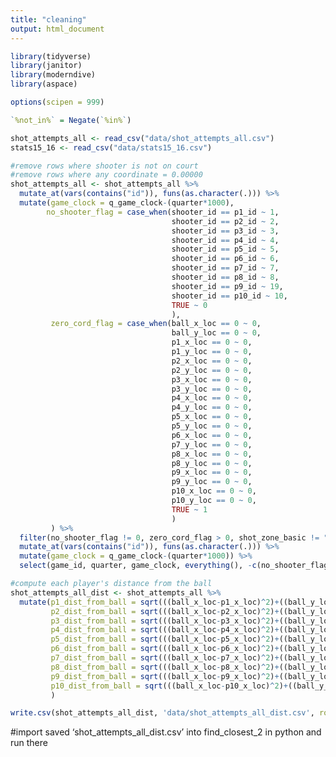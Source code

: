 ```yaml
---
title: "cleaning"
output: html_document
---
```


```r

library(tidyverse)
library(janitor)
library(moderndive)
library(aspace)

options(scipen = 999)

`%not_in%` = Negate(`%in%`)

```

```r
shot_attempts_all <- read_csv("data/shot_attempts_all.csv")
stats15_16 <- read_csv("data/stats15_16.csv")
```


```r
#remove rows where shooter is not on court
#remove rows where any coordinate = 0.00000
shot_attempts_all <- shot_attempts_all %>% 
  mutate_at(vars(contains("id")), funs(as.character(.))) %>% 
  mutate(game_clock = q_game_clock-(quarter*1000),
        no_shooter_flag = case_when(shooter_id == p1_id ~ 1,
                                    shooter_id == p2_id ~ 2,
                                    shooter_id == p3_id ~ 3,
                                    shooter_id == p4_id ~ 4,
                                    shooter_id == p5_id ~ 5,
                                    shooter_id == p6_id ~ 6,
                                    shooter_id == p7_id ~ 7,
                                    shooter_id == p8_id ~ 8,
                                    shooter_id == p9_id ~ 19,
                                    shooter_id == p10_id ~ 10,
                                    TRUE ~ 0
                                    ),
         zero_cord_flag = case_when(ball_x_loc == 0 ~ 0,
                                    ball_y_loc == 0 ~ 0,
                                    p1_x_loc == 0 ~ 0,
                                    p1_y_loc == 0 ~ 0,
                                    p2_x_loc == 0 ~ 0,
                                    p2_y_loc == 0 ~ 0,
                                    p3_x_loc == 0 ~ 0,
                                    p3_y_loc == 0 ~ 0,
                                    p4_x_loc == 0 ~ 0,
                                    p4_y_loc == 0 ~ 0,
                                    p5_x_loc == 0 ~ 0,
                                    p5_y_loc == 0 ~ 0,
                                    p6_x_loc == 0 ~ 0,
                                    p7_y_loc == 0 ~ 0,
                                    p8_x_loc == 0 ~ 0,
                                    p8_y_loc == 0 ~ 0,
                                    p9_x_loc == 0 ~ 0,
                                    p9_y_loc == 0 ~ 0,
                                    p10_x_loc == 0 ~ 0,
                                    p10_y_loc == 0 ~ 0,
                                    TRUE ~ 1
                                    )
         ) %>% 
  filter(no_shooter_flag != 0, zero_cord_flag > 0, shot_zone_basic != "Backcourt") %>% 
  mutate_at(vars(contains("id")), funs(as.character(.))) %>% 
  mutate(game_clock = q_game_clock-(quarter*1000)) %>% 
  select(game_id, quarter, game_clock, everything(), -c(no_shooter_flag, zero_cord_flag, shot_attempted_flag, grid_type))

```


```r

#compute each player's distance from the ball
shot_attempts_all_dist <- shot_attempts_all %>% 
  mutate(p1_dist_from_ball = sqrt(((ball_x_loc-p1_x_loc)^2)+((ball_y_loc-p1_y_loc)^2)),
         p2_dist_from_ball = sqrt(((ball_x_loc-p2_x_loc)^2)+((ball_y_loc-p2_y_loc)^2)),
         p3_dist_from_ball = sqrt(((ball_x_loc-p3_x_loc)^2)+((ball_y_loc-p3_y_loc)^2)),
         p4_dist_from_ball = sqrt(((ball_x_loc-p4_x_loc)^2)+((ball_y_loc-p4_y_loc)^2)),
         p5_dist_from_ball = sqrt(((ball_x_loc-p5_x_loc)^2)+((ball_y_loc-p5_y_loc)^2)),
         p6_dist_from_ball = sqrt(((ball_x_loc-p6_x_loc)^2)+((ball_y_loc-p6_y_loc)^2)),
         p7_dist_from_ball = sqrt(((ball_x_loc-p7_x_loc)^2)+((ball_y_loc-p7_y_loc)^2)),
         p8_dist_from_ball = sqrt(((ball_x_loc-p8_x_loc)^2)+((ball_y_loc-p8_y_loc)^2)),
         p9_dist_from_ball = sqrt(((ball_x_loc-p9_x_loc)^2)+((ball_y_loc-p9_y_loc)^2)),
         p10_dist_from_ball = sqrt(((ball_x_loc-p10_x_loc)^2)+((ball_y_loc-p10_y_loc)^2))
         )

write.csv(shot_attempts_all_dist, 'data/shot_attempts_all_dist.csv', row.names = FALSE)

```



#import saved 'shot_attempts_all_dist.csv' into find_closest_2 in python and run there








